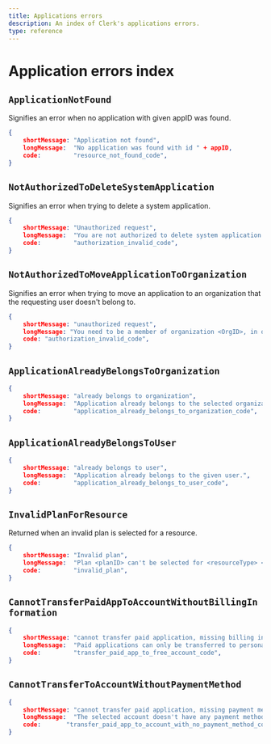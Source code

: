 ```yaml
---
title: Applications errors
description: An index of Clerk's applications errors.
type: reference
---
```


# Application errors index

## `ApplicationNotFound`

Signifies an error when no application with given appID was found.

```json
{
    shortMessage: "Application not found",
    longMessage:  "No application was found with id " + appID,
    code:         "resource_not_found_code",
}
```


## `NotAuthorizedToDeleteSystemApplication`

Signifies an error when trying to delete a system application.

```json 
{
    shortMessage: "Unauthorized request",
    longMessage:  "You are not authorized to delete system application " + applicationID,
    code:         "authorization_invalid_code",
}
```

## `NotAuthorizedToMoveApplicationToOrganization`

Signifies an error when trying to move an application to an organization that the requesting user doesn't belong to.

```json 
{
    shortMessage: "unauthorized request",
    longMessage: "You need to be a member of organization <OrgID>, in order to move application <AppID>.",
    code: "authorization_invalid_code",
}
```

## `ApplicationAlreadyBelongsToOrganization`

```json 
{
    shortMessage: "already belongs to organization",
    longMessage:  "Application already belongs to the selected organization.",
    code:         "application_already_belongs_to_organization_code",
}
```

## `ApplicationAlreadyBelongsToUser`

```json 
{
    shortMessage: "already belongs to user",
    longMessage:  "Application already belongs to the given user.",
    code:         "application_already_belongs_to_user_code",
}
```

## `InvalidPlanForResource`

Returned when an invalid plan is selected for a resource.

```json 
{
    shortMessage: "Invalid plan",
    longMessage:  "Plan <planID> can't be selected for <resourceType> <resourceID>", 
    code:         "invalid_plan",
}
```

## `CannotTransferPaidAppToAccountWithoutBillingInformation`

```json 
{
    shortMessage: "cannot transfer paid application, missing billing info",
    longMessage:  "Paid applications can only be transferred to personal workspaces or organizations with billing info. Add the necessary billing info and try again.",
    code:         "transfer_paid_app_to_free_account_code",
}
```

## `CannotTransferToAccountWithoutPaymentMethod`

```json 
{
    shortMessage: "cannot transfer paid application, missing payment method",
    longMessage:  "The selected account doesn't have any payment methods associated with it.",
    code:       "transfer_paid_app_to_account_with_no_payment_method_code",
}
```